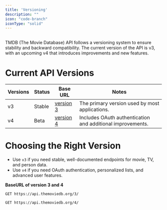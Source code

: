 ---
title: 'Versioning'
description: ""
icon: "code-branch"
iconType: "solid"
---

##
TMDB (The Movie Database) API follows a versioning system to ensure stability and backward compatibility. 
The current version of the API is v3, with an upcoming v4 that introduces improvements and new features.

# Current API Versions

| Versions | Status  | Base URL                           | Notes                                               |
|---------|--------|----------------------------------|-----------------------------------------------------|
| v3      | Stable | <a href="https://api.themoviedb.org/3/" target="_self">version 3</a>  | The primary version used by most applications.     |
| v4      | Beta   | <a href="https://api.themoviedb.org/4/" target="_self">version 4</a>   | Includes OAuth authentication and additional improvements. |

# Choosing the Right Version
- Use `v3` if you need stable, well-documented endpoints for movie, TV, and person data.
- Use `v4` if you need OAuth authentication, personalized lists, and advanced user features.

**BaseURL of version 3 and 4**
```bash
GET https://api.themoviedb.org/3/

```

```bash
GET https://api.themoviedb.org/4/

```
